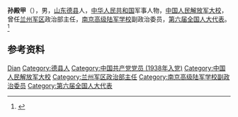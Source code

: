 {{Otheruses|other=名为孙殿甲的其他人物|孙殿甲}}

'''孙殿甲'''（{{bd|1919年||2019年|1月19日|catIdx=Sun}}），男，[[山东|山东]][[德县|德县]]人，[[中华人民共和国|中华人民共和国]]军事人物，[[中国人民解放军大校|中国人民解放军大校]]，曾任[[兰州军区|兰州军区]]政治部主任，[[南京高级陆军学校|南京高级陆军学校]]副政治委员，[[第六届全国人大代表|第六届全国人大代表]]。<ref>{{Cite web|title=原南京高级陆军学校副政治委员孙殿甲逝世，享年100岁|url=https://www.thepaper.cn/newsDetail_forward_3120920|accessdate=2020-10-17|work=澎湃新闻|archive-date=2020-10-21|archive-url=https://web.archive.org/web/20201021122250/https://www.thepaper.cn/newsDetail_forward_3120920|dead-url=no}}</ref>

== 参考资料 ==
{{reflist}}

{{中国人物小作品}}

{{Authority control}}
{{DEFAULTSORT:Sun孙}}
[[Category:孙姓|Dian]]
[[Category:德县人|Category:德县人]]
[[Category:中国共产党党员_(1938年入党)|Category:中国共产党党员 (1938年入党)]]
[[Category:中国人民解放军大校|Category:中国人民解放军大校]]
[[Category:兰州军区政治部主任|Category:兰州军区政治部主任]]
[[Category:南京高级陆军学校副政治委员|Category:南京高级陆军学校副政治委员]]
[[Category:第六届全国人大代表|Category:第六届全国人大代表]]